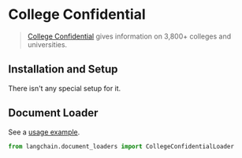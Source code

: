 # College Confidential

>[College Confidential](https://www.collegeconfidential.com/) gives information on 3,800+ colleges and universities.

## Installation and Setup

There isn't any special setup for it.


## Document Loader

See a [usage example](/docs/integrations/document_loaders/college_confidential).

```python
from langchain.document_loaders import CollegeConfidentialLoader
```

